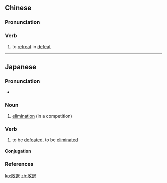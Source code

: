 {{also|败退}}
==Chinese==
{{zh-forms|s=败退}}

===Pronunciation===
{{zh-pron
|m=bàituì
|c=baai6 teoi3
|mn=pāi-thè/pāi-thòe
|cat=v
}}

===Verb===
{{zh-verb}}

# to [[retreat]] in [[defeat]]

----

==Japanese==
{{ja-kanjitab|はい|たい|yomi=o}}

===Pronunciation===
* {{ja-pron|はいたい|y=o|acc=0|acc_ref=NHK}}

===Noun===
{{ja-noun|はいたい}}

# [[elimination]] (in a competition)

===Verb===
{{ja-verb-suru|はいたい}}

# to be [[defeat]]ed, to be [[eliminate]]d

====Conjugation====
{{ja-suru|はいたい}}

===References===
<references/>

[[ko:敗退]]
[[zh:敗退]]